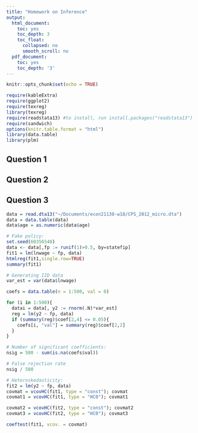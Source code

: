 ```yaml
---
title: "Homework on Inference"
output:
  html_document:
    toc: yes
    toc_depth: 3
    toc_float:
      collapsed: no
      smooth_scroll: no
  pdf_document:
    toc: yes
    toc_depth: '3'
---
```


```r
knitr::opts_chunk$set(echo = TRUE)

require(kableExtra)
require(ggplot2)
require(texreg)
library(texreg)
require(readstata13) #to install, run install.packages("readstata13")
require(sandwich)
options(knitr.table.format = "html") 
library(data.table)
library(plm)


```

## Question 1
## Question 2

## Question 3
```r

data = read.dta13("~/Documents/econ21130-w18/CPS_2012_micro.dta") 
data = data.table(data)
data$age = as.numeric(data$age)

# Fake policy:
set.seed(60356548) 
data <- data[,fp := runif(1)>0.5, by=statefip]
fit1 = lm(lnwage ~ fp, data)
htmlreg(fit1,single.row=TRUE)
summary(fit1)

# Generating IID data
var_est = var(data$lnwage)

coefs = data.table(n = 1:500, val = 0)

for (i in 1:500){
  datai = data[, y2 := rnorm(.N)*var_est]
  reg = lm(y2 ~ fp, data)
  if (summary(reg)$coef[2,4] <= 0.05){
    coefs[i, "val"] = summary(reg)$coef[2,2]
  }
}

# Number of significant coefficients:
nsig = 500 - sum(is.na(coefs$val))

# False rejection rate
nsig / 500

# Heteroskedasticity:
fit2 = lm(y2 ~ fp, data)
covmat = vcovHC(fit1, type = "const"); covmat
covmat1 = vcovHC(fit1, type = "HC0"); covmat1

covmat2 = vcovHC(fit2, type = "const"); covmat2
covmat3 = vcovHC(fit2, type = "HC0"); covmat3

coeftest(fit1, vcov. = covmat)

```



